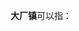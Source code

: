 '''大厂镇'''可以指：
{{PRC admin/disambig|13/10/28/100/000|45/12/21/101/000|52/23/24/103/000}}
{{disambig|cat=三字中国镇名消歧义}}